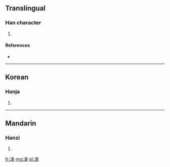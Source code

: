 ==Translingual==

===Han character===
{{Han char|rn=15|rad=冫|as=07|sn=9|four=|canj=戈一木中 (IMDL)}}

# {{defn|Han|sort=冫07}}

====References====
* {{Han ref|kx=0132.280|dkj=01650|dj=0296.150|hdz=10297.170|uh=51C1|ud=20929}}

----

==Korean==

===Hanja===
{{ko-hanja|hangeul=수|rv=su|mr=su}}

# {{defn|lang=ko|sort=冫07}}

----

==Mandarin==

===Hanzi===
{{cmn-hanzi|pin=[[shù]] ([[shu4]])|wg=shu<sup>4</sup>}}

# {{defn|lang=cmn|sort=冫07}}

[[fr:凁]]
[[mg:凁]]
[[pl:凁]]